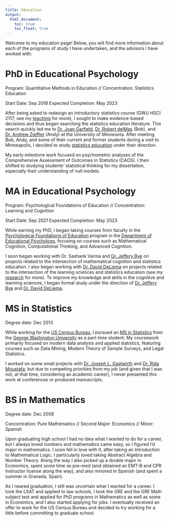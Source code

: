 ```yaml
---
title: Education
output: 
  html_document:
    toc: true
    toc_float: true
---
```


Welcome to my education page! Below, you will find more information about each of the programs of study I have undertaken, and the advisors I have worked with.

# PhD in Educational Psychology 

Program: Quantitative Methods in Education // Concentration: Statistics Education

Start Date: Sep 2018
Expected Completion: May 2023

After being asked to redesign an introductory statistics course (GWU HSCI 2117; see my [teaching](/teaching.html/) for more), I sought to make evidence-based decisions and thus began searching the statistics education literature. This search quickly led me to [Dr. Joan Garfield](https://www.cehd.umn.edu/edpsych/people/jbg/), [Dr. Robert delMas](https://www.cehd.umn.edu/edpsych/people/delma001/) (Bob), and [Dr. Andrew Zieffler](https://www.cehd.umn.edu/edpsych/people/zief0002/) (Andy) at the University of Minnesota. After meeting Bob, Andy, and some of their current and former students during a visit to Minneapolis, I decided to study [statistics education](https://www.cehd.umn.edu/topics/statistics-education/) under their direction. 

My early milestone work focused on psychometric analyses of the Comprehensive Assessment of Outcomes in Statistics (CAOS). I then shifted to studying students' statistical thinking for my dissertation, especially their understanding of null models. 

<!-- add links to CAOS and narrative project pages -->

# MA in Educational Psychology

Program: Psychological Foundations of Education // Concentration: Learning and Cognition

Start Date: Sep 2021
Expected Completion: May 2023

While earning my PhD, I began taking courses from faculty in the [Psychological Foundations of Education](https://www.cehd.umn.edu/edpsych/programs/foundations/) program in the [Department of Educational Psychology](https://www.cehd.umn.edu/edpsych/), focusing on courses such as Mathematical Cognition, Computational Thinking, and Advanced Cognition. 

I soon began working with Dr. Sashank Varma and [Dr. Jeffery Bye](https://www.cehd.umn.edu/people/jbye/) on projects related to the intersection of mathematical cognition and statistics education. I also began working with [Dr. David DeLiema](https://www.cehd.umn.edu/edpsych/people/ddeliema/) on projects related to the intersection of the learning sciences and statistics education (see my [research](https://raovnv.github.io/research.html) for more). To improve my knowledge and skills in the cognitive and learning sciences, I began formal study under the direction of [Dr. Jeffery Bye](https://www.cehd.umn.edu/people/jbye/) and [Dr. David DeLiema](https://www.cehd.umn.edu/edpsych/people/ddeliema/). 

<!-- The topic of my masters paper explored the cognitive foundations of probability underlying statistical reasoning and thinking. -->

# MS in Statistics

Degree date: Dec 2013

While working for the [US Census Bureau](https://www.census.gov/), I pursued an [MS in Statistics](https://statistics.columbian.gwu.edu/ms-statistics) from the [George Washington University](https://www.gwu.edu/) as a part-time student. My coursework primarily focused on modern data analysis and applied statistics, featuring courses such as Data Mining, Modern Theory of Sample Surveys, and Legal Statistics. 

I worked on some small projects with [Dr. Joseph L.  Gastwirth](https://home.gwu.edu/~jlgast/) and [Dr. Rida Moustafa](https://www.linkedin.com/in/rida-moustafa-a663971a7/), but due to competing priorities from my job (and given that I was not, at that time, considering an academic career), I never presented this work at conferences or produced manuscripts. 

# BS in Mathematics

Degree date: Dec 2008

Concentration: Pure Mathematics // Second Major: Economics // Minor: Spanish

Upon graduating high school I had no idea what I wanted to do for a career, but I always loved numbers and mathematics came easy, so I figured I'd major in mathematics. I soon fell in love with it, after taking an Introduction to Mathematical Logic. I particularly loved taking Abstract Algebra and Number Theory. Along the way I also picked up a double major in Economics, spent some time as pre-med (and obtained an EMT-B and CPR Instructor license along the way), and also minored in Spanish (and spent a summer in Granada, Spain). 

As I neared graduation, I still was uncertain what I wanted for a career. I took the LSAT and applied to law schools, I took the GRE and the GRE Math subject test and applied for PhD programs in Mathematics as well as some in Economics, and I also started applying for jobs. I eventually received an offer to work for the US Census Bureau and decided to try working for a little before committing to graduate school. 

